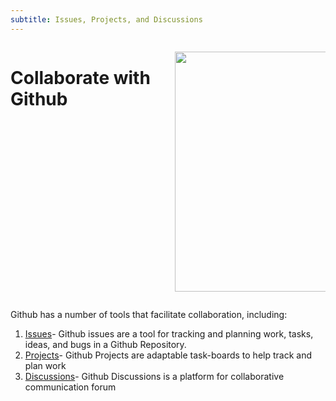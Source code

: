```yaml
---
subtitle: Issues, Projects, and Discussions
---
```

::: columns
::: {.column width="50%"}
# Collaborate with Github

:::

::: {.column width="50%"}
![](images/githubTeamLogo.jpg){width=4in}
:::
:::
Github has a number of tools that facilitate collaboration, including:


1. [Issues](https://nmfs-ost.github.io/PAM-OpenScience/content/issues.html){target="_blank"}- Github issues are a tool for tracking and planning work, tasks, ideas, and bugs in a Github Repository.
2. [Projects](https://nmfs-ost.github.io/PAM-OpenScience/content/gitProject.html){target="_blank"}- Github Projects are adaptable task-boards to help track and plan work
3. [Discussions](https://nmfs-ost.github.io/PAM-OpenScience/content/gitDiscussions.html){target="_blank"}- Github Discussions is a platform for collaborative communication forum